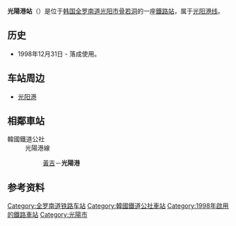 {{朝鮮半島車站資訊
|公司色 = #0066b3
|文字色 = 
|站名 = 光陽港站<br />{{lang|en|Gwangyanghang}}
|圖片 =
|pxl = 
|圖片說明 =
|車站編號 = 
|前一站 = [[黃吉站|黃吉]]
|前一站距離 = 2.7
|後一站距離 = 
|後一站 = 
|距離 =2.7
|起點站 = [[黃吉站|黃吉]]
|所屬路線 = [[光阳港线|光阳港线]]
|諺文 = 광양항역
|朝鮮漢字 = 光陽港驛
|文觀部式 = Gwangyanghang-yeok 
|馬-賴式 = 
|副站名 = 
|停站路線數 = 
|所屬公司 = [[韩国铁道公社|韩国铁道公社]]
|所在地 =[[全罗南道|全罗南道]][[光阳市|光阳市]][[骨若洞|骨若洞]]777
|車站構造 = 地面車站
|月台配置 = 
|啟用年月日 =1998年12月31日 
|廢站年月日 = 
|上下車人次 =
|統計年度 =
|轉車 = 
|備註 = 
|全寬備註 = 
}}

'''光陽港站'''（{{kor|諺=광양항역|漢=光陽港驛|羅=Gwangyanghang yeok|f=y}}）是位于[[韩国|韩国]][[全罗南道|全罗南道]][[光阳市|光阳市]][[骨若洞|骨若洞]]的一座[[鐵路站|鐵路站]]，属于[[光阳港线|光阳港线]]。

== 历史 ==
*1998年12月31日 - 落成使用。

== 车站周边 ==
*[[光阳港|光阳港]]

== 相鄰車站 ==
;韓國鐵道公社
:光陽港線
::[[黃吉站|黃吉]]－'''光陽港'''

== 参考资料 ==
{{reflist}}

{{光阳港线}}

[[Category:全罗南道铁路车站|Category:全罗南道铁路车站]]
[[Category:韓國鐵道公社車站|Category:韓國鐵道公社車站]]
[[Category:1998年啟用的鐵路車站|Category:1998年啟用的鐵路車站]]
[[Category:光陽市|Category:光陽市]]
